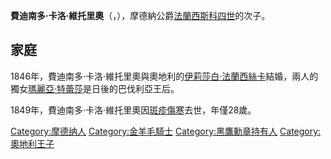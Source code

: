 {{Unreferenced|time=2020-07-31T10:02:10+00:00}}
{{Infobox royalty
| name        = 費迪南多·卡洛·維托里奧
| image       = FerdinandÖsterreichEste.jpg
| birth_date  = {{birth date|1821|7|20|df=y}}
| birth_place = [[摩德納|摩德納]]
| death_date  = {{death date and age|1849|12|15|1821|7|20|df=y}}
| death_place = [[布爾諾|布爾諾]]
| spouse      = [[伊莉莎白·法蘭西絲卡|伊莉莎白·法蘭西絲卡]]
| issue       = [[瑪麗亞·特蕾莎_(奧地利-埃斯特)|瑪麗亞·特蕾莎]]
| house       = [[哈布斯堡-洛林王朝|哈布斯堡-洛林王朝]]
| father      = [[法蘭西斯科四世|法蘭西斯科四世]]
| mother      = [[瑪麗亞·貝亞特麗切_(薩伏伊)|薩伏依的瑪麗亞·貝亞特麗切]]
| religion    = [[羅馬天主教|羅馬天主教]]
}}
'''費迪南多·卡洛·維托里奧'''（{{lang-it|Ferdinando Carlo Vittorio d'Asburgo-Este}}，{{bd|1821年|7月20日|1849年|12月15日}}），摩德納公爵[[法蘭西斯科四世|法蘭西斯科四世]]的次子。

== 家庭 ==
1846年，費迪南多·卡洛·維托里奧與奧地利的[[奧地利的伊莉莎白·法蘭西絲卡|伊莉莎白·法蘭西絲卡]]結婚，兩人的獨女[[奧地利-埃斯特的瑪麗亞·特蕾莎_(1849-1919)|瑪麗亞·特蕾莎]]是日後的巴伐利亞王后。

1849年，費迪南多·卡洛·維托里奧因[[斑疹傷寒|斑疹傷寒]]去世，年僅28歲。

[[Category:摩德纳人|Category:摩德纳人]]
[[Category:金羊毛騎士|Category:金羊毛騎士]]
[[Category:黑鷹勳章持有人|Category:黑鷹勳章持有人]]
[[Category:奧地利王子|Category:奧地利王子]]